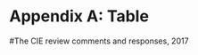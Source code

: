
# Appendix A: Table


\begin{table}[ht]
\centering
\caption{Time series of 1964-1976 catch (left) and ABC, TAC, and catch for EBS pollock, 1977-2017 in t. Source: compiled from NMFS Regional office web site and various NPFMC reports. Note that the 2017 value is based on catch reported to October 25th 2016 plus an added component due to bycatch of pollock in other fisheries.}
\label{tab:samples}
\begin{tabular}{crrrrr}
\hline
Year    &   Catch   &   Year    &   ABC &   TAC &   Catch \\
\hline
1964    &   174,792 &   1977    &   950,000 &   950,000 &   978,370 \\
1965    &   230,551 &   1978    &   950,000 &   950,000 &   979,431 \\
1966    &   261,678 &   1979    &   1,100,000   &   950,000 &   935,714 \\
1967    &   550,362 &   1980    &   1,300,000   &   1,000,000   &   958,280 \\
1968    &   702,181 &   1981    &   1,300,000   &   1,000,000   &   973,502 \\
1969    &   862,789 &   1982    &   1,300,000   &   1,000,000   &   955,964 \\
1970    &   1,256,565   &   1983    &   1,300,000   &   1,000,000   &   981,450 \\
1971    &   1,743,763   &   1984    &   1,300,000   &   1,200,000   &   1,092,055 \\
1972    &   1,874,534   &   1985    &   1,300,000   &   1,200,000   &   1,139,676 \\
1973    &   1,758,919   &   1986    &   1,300,000   &   1,200,000   &   1,141,993 \\
1974    &   1,588,390   &   1987    &   1,300,000   &   1,200,000   &   859,416 \\
1975    &   1,356,736   &   1988    &   1,500,000   &   1,300,000   &   1,228,721 \\
1976    &   1,177,822   &   1989    &   1,340,000   &   1,340,000   &   1,229,600 \\
    &       &   1990    &   1,450,000   &   1,280,000   &   1,455,193 \\
    &       &   1991    &   1,676,000   &   1,300,000   &   1,195,664 \\
    &       &   1992    &   1,490,000   &   1,300,000   &   1,390,299 \\
    &       &   1993    &   1,340,000   &   1,300,000   &   1,326,602 \\
    &       &   1994    &   1,330,000   &   1,330,000   &   1,329,352 \\
    &       &   1995    &   1,250,000   &   1,250,000   &   1,264,247 \\
    &       &   1996    &   1,190,000   &   1,190,000   &   1,192,781 \\
    &       &   1997    &   1,130,000   &   1,130,000   &   1,124,433 \\
    &       &   1998    &   1,110,000   &   1,110,000   &   1,019,082 \\
    &       &   1999    &   992,000 &   992,000 &   989,680 \\
    &       &   2000    &   1,139,000   &   1,139,000   &   1,132,710 \\
    &       &   2001    &   1,842,000   &   1,400,000   &   1,387,197 \\
    &       &   2002    &   2,110,000   &   1,485,000   &   1,480,776 \\
    &       &   2003    &   2,330,000   &   1,491,760   &   1,490,779 \\
    &       &   2004    &   2,560,000   &   1,492,000   &   1,480,552 \\
    &       &   2005    &   1,960,000   &   1,478,500   &   1,483,022 \\
    &       &   2006    &   1,930,000   &   1,485,000   &   1,488,031 \\
    &       &   2007    &   1,394,000   &   1,394,000   &   1,354,502 \\
    &       &   2008    &   1,000,000   &   1,000,000   &   990,629 \\
    &       &   2009    &   815,000 &   815,000 &   810,784 \\
    &       &   2010    &   813,000 &   813,000 &   810,215 \\
    &       &   2011    &   1,270,000   &   1,252,000   &   1,199,214 \\
    &       &   2012    &   1,220,000   &   1,200,000   &   1,205,283 \\
    &       &   2013    &   1,375,000   &   1,247,000   &   1,270,824 \\
    &       &   2014    &   1,369,000   &   1,267,000   &   1,297,846 \\
    &       &   2015    &   1,637,000   &   1,310,000   &   1,322,312 \\
    &       &   2016    &   2,090,000   &   1,340,000   &   1,348,979 \\
    &       &   2016    &   2,090,000   &   1,340,000   &   1,348,979 \\
           \multicolumn{3}{r}   1977-2016 average   &   1,401,300   &   1,202,032   &   1,182,379 \\
    \hline
\end{tabular}
\end{table}

\begin{table}[ht]
\centering
\caption{ Highlights of some management measures affecting the pollock fishery.       }
\label{tab:mgt}
\begin{tabular}{p{0.5in}p{5.5in}}
\hline
Year    &   Management  \\
\hline
1977    &   Preliminary BSAI FMP implemented with several closure areas \\
1982    &   FMP implement for the BSAI  \\
1982    &   Chinook salmon bycatch limits established for foreign trawlers  \\
1984    &   2 million t groundfish OY limit established \\
1984    &   Limits on Chinook salmon bycatch reduced    \\
1990    &   New observer program established along with data reporting  \\
1992    &   Pollock CDQ program commences   \\
1994    &   NMFS adopts minimum mesh size requirements for trawl codends    \\
1994    &   Voluntary retention of salmon for foodbank donations    \\
1994    &   NMFS publishes individual vessel bycatch rates on internet  \\
1995    &   Trawl closures areas and trigger limits established for chum and Chinook salmon \\
1998    &   Improved utilization and retention in effect (reduced discarded pollock)    \\
1998    &   American Fisheries Act (AFA) passed \\
1999    &   The AFA was implemented for catcher/processors  \\
1999    &   Additional critical habitat areas around sea lion haulouts in the GOA and Eastern Bering Sea are closed.    \\
2000    &   AFA implemented for remaining sectors (catcher vessel and motherships)  \\
2001    &   Pollock industry adopts voluntary rolling hotspot program for chum salmon   \\
2002    &   Pollock industry adopts voluntary rolling hotspot program for Chinook salmon    \\
2005    &   Rolling hotspot program adopted in regulations to exempt fleet from triggered time/area closures for Chinook and chum salmon    \\
2011    &   Amendment 91 enacted, Chinook salmon management under hard limits   \\
2015    &   Amendment 110 (BSAI) Salmon prohibited species catch management in the Bering Sea pollock fishery (additional measures that change limits depending on Chinook salmon run-strength indices) and includes additional provisions for reporting requirements (see https://alaskafisheries.noaa.gov/fisheries/chinook-salmon-bycatch-management for update and general information) \\
2016    &   Measures of amendment 110 go into effect for 2017 fishing season; Chinook salmon runs above the 3-run index value so bycatch limits stay the same   \\
\hline
\end{tabular}
\end{table}


\begin{table}[ht]
\centering
\caption{The lower bound (LB), upper bound (UB), initial value, prior, and estimation phase for each estimated model parameter.} 
\label{tab:samples}
\begin{tabular}{crrrrrrr}
\hline
\multicolumn{8}{c}{ Length Frequency samples } \\
\hline
        & \multicolumn{2}{c}{ A Season } &\multicolumn{2}{c}{B Season SE } &\multicolumn{2}{c}{B Season NW} &   \\
Year    &   Males   &   Females &   Males   &   Females &   Males   &   Females &   Total   \\
\hline
1977    &   26,411  &   25,923  &   4,301   &   4,511   &   29,075  &   31,219  &   121,440 \\
1978    &   25,110  &   31,653  &   9,829   &   9,524   &   46,349  &   46,072  &   168,537 \\
1979    &   59,782  &   62,512  &   3,461   &   3,113   &   62,298  &   61,402  &   252,568 \\
1980    &   42,726  &   42,577  &   3,380   &   3,464   &   47,030  &   49,037  &   188,214 \\
1981    &   64,718  &   57,936  &   2,401   &   2,147   &   53,161  &   53,570  &   233,933 \\
1982    &   74,172  &   70,073  &   16,265  &   14,885  &   181,606 &   163,272 &   520,273 \\
1983    &   94,118  &   90,778  &   16,604  &   16,826  &   193,031 &   174,589 &   585,946 \\
1984    &   158,329 &   161,876 &   106,654 &   105,234 &   243,877 &   217,362 &   993,332 \\
1985    &   119,384 &   109,230 &   96,684  &   97,841  &   284,850 &   256,091 &   964,080 \\
1986    &   186,505 &   189,497 &   135,444 &   123,413 &   164,546 &   131,322 &   930,727 \\
1987    &   373,163 &   399,072 &   14,170  &   21,162  &   24,038  &   22,117  &   853,722 \\
1991    &   160,491 &   148,236 &   166,117 &   150,261 &   141,085 &   139,852 &   906,042 \\
1992    &   158,405 &   153,866 &   163,045 &   164,227 &   101,036 &   102,667 &   843,244 \\
1993    &   143,296 &   133,711 &   148,299 &   140,402 &   27,262  &   28,522  &   621,490 \\
1994    &   139,332 &   147,204 &   159,341 &   153,526 &   28,015  &   27,953  &   655,370 \\
1995    &   131,287 &   128,389 &   179,312 &   154,520 &   16,170  &   16,356  &   626,032 \\
1996    &   149,111 &   140,981 &   200,482 &   156,804 &   18,165  &   18,348  &   683,890 \\
1997    &   124,953 &   104,115 &   116,448 &   107,630 &   60,192  &   53,191  &   566,527 \\
1998    &   136,605 &   110,620 &   208,659 &   178,012 &   32,819  &   40,307  &   707,019 \\
1999    &   36,258  &   32,630  &   38,840  &   35,695  &   16,282  &   18,339  &   178,044 \\
2000    &   64,575  &   58,162  &   63,832  &   41,120  &   40,868  &   39,134  &   307,689 \\
2001    &   79,333  &   75,633  &   54,119  &   51,268  &   44,295  &   45,836  &   350,483 \\
2002    &   71,776  &   69,743  &   65,432  &   64,373  &   37,701  &   39,322  &   348,347 \\
2003    &   74,995  &   77,612  &   49,469  &   53,053  &   51,799  &   53,463  &   360,390 \\
2004    &   75,426  &   76,018  &   63,204  &   62,005  &   47,289  &   44,246  &   368,188 \\
2005    &   76,627  &   69,543  &   43,205  &   33,886  &   68,878  &   63,088  &   355,225 \\
2006    &   72,353  &   63,108  &   28,799  &   22,363  &   75,180  &   65,209  &   327,010 \\
2007    &   62,827  &   60,522  &   32,945  &   25,518  &   75,128  &   69,116  &   326,054 \\
2008    &   46,125  &   51,027  &   20,493  &   23,503  &   61,149  &   64,598  &   266,894 \\
2009    &   46,051  &   44,080  &   19,877  &   18,579  &   50,451  &   53,344  &   232,379 \\
2010    &   39,495  &   41,054  &   19,194  &   20,591  &   40,449  &   41,323  &   202,106 \\
2011    &   58,822  &   62,617  &   60,254  &   65,057  &   51,137  &   48,084  &   345,971 \\
2012    &   53,641  &   57,966  &   45,044  &   46,940  &   50,167  &   53,224  &   306,982 \\
2013    &   52,303  &   62,336  &   37,434  &   44,709  &   49,484  &   49,903  &   296,168 \\
2014    &   55,954  &   58,097  &   46,568  &   51,950  &   46,643  &   46,202  &   305,414 \\
2015    &   55,646  &   56,507  &   45,074  &   41,218  &   46,237  &   43,084  &   287,766 \\
\end{tabular}
\end{table}

\clearpage
\begin{table}[ht]
\centering
\caption{test} 
\begin{tabular}{lrrrrrrrrrr}
  \hline
Year & 1 & 2 & 3 & 4 & 5 & 6 & 7 & 8 & 9 & 10 \\ 
  \hline
1991 & 0.065 & 0.144 & 0.286 & 0.476 & 0.604 & 0.728 & 0.839 & 0.873 & 1.014 & 1.127 \\ 
  1992 & 0.082 & 0.181 & 0.394 & 0.462 & 0.647 & 0.701 & 0.812 & 0.982 & 1.031 & 1.210 \\ 
  1993 & 0.080 & 0.311 & 0.497 & 0.610 & 0.650 & 0.754 & 0.904 & 1.039 & 1.211 & 1.232 \\ 
  1994 & 0.034 & 0.251 & 0.405 & 0.651 & 0.728 & 0.747 & 0.707 & 1.057 & 1.395 & 1.347 \\ 
  1995 & 0.000 & 0.140 & 0.377 & 0.498 & 0.735 & 0.840 & 0.856 & 0.986 & 1.220 & 1.315 \\ 
  1996 & 0.000 & 0.272 & 0.323 & 0.427 & 0.679 & 0.794 & 0.949 & 0.953 & 1.020 & 1.096 \\ 
  1997 & 0.036 & 0.192 & 0.315 & 0.471 & 0.559 & 0.747 & 0.893 & 1.072 & 1.091 & 1.243 \\ 
  1998 & 0.020 & 0.186 & 0.368 & 0.589 & 0.627 & 0.621 & 0.775 & 1.029 & 1.169 & 1.253 \\ 
  1999 & 0.043 & 0.195 & 0.405 & 0.507 & 0.643 & 0.701 & 0.728 & 0.891 & 1.037 & 1.250 \\ 
  2000 & 0.000 & 0.220 & 0.353 & 0.526 & 0.629 & 0.731 & 0.782 & 0.806 & 0.966 & 1.007 \\ 
  2001 & 0.000 & 0.275 & 0.327 & 0.503 & 0.669 & 0.788 & 0.958 & 0.987 & 1.063 & 1.115 \\ 
  2002 & 0.086 & 0.237 & 0.386 & 0.509 & 0.666 & 0.795 & 0.910 & 1.029 & 1.104 & 1.095 \\ 
  2003 & 0.000 & 0.301 & 0.489 & 0.547 & 0.649 & 0.767 & 0.862 & 0.953 & 1.081 & 1.200 \\ 
  2004 & 0.000 & 0.086 & 0.409 & 0.583 & 0.640 & 0.758 & 0.889 & 0.924 & 1.035 & 1.162 \\ 
  2005 & 0.000 & 0.269 & 0.346 & 0.508 & 0.642 & 0.741 & 0.882 & 0.954 & 1.062 & 1.096 \\ 
  2006 & 0.000 & 0.184 & 0.305 & 0.447 & 0.606 & 0.755 & 0.853 & 0.952 & 1.065 & 1.114 \\ 
  2007 & 0.053 & 0.169 & 0.346 & 0.506 & 0.641 & 0.781 & 0.962 & 1.098 & 1.182 & 1.275 \\ 
  2008 & 0.000 & 0.173 & 0.330 & 0.520 & 0.652 & 0.774 & 0.903 & 1.049 & 1.119 & 1.282 \\ 
  2009 & 0.000 & 0.122 & 0.340 & 0.526 & 0.704 & 0.879 & 1.002 & 1.125 & 1.399 & 1.490 \\ 
  2010 & 0.050 & 0.175 & 0.383 & 0.489 & 0.664 & 0.915 & 1.119 & 1.261 & 1.371 & 1.587 \\ 
  2011 & 0.028 & 0.203 & 0.290 & 0.509 & 0.665 & 0.808 & 0.976 & 1.225 & 1.346 & 1.518 \\ 
  2012 & 0.000 & 0.141 & 0.270 & 0.410 & 0.643 & 0.824 & 0.974 & 1.172 & 1.306 & 1.519 \\ 
  2013 & 0.111 & 0.130 & 0.289 & 0.442 & 0.564 & 0.782 & 1.131 & 1.284 & 1.426 & 1.692 \\ 
  2014 & 0.000 & 0.213 & 0.316 & 0.455 & 0.617 & 0.751 & 0.894 & 1.154 & 1.310 & 1.370 \\ 
  2015 & 0.000 & 0.176 & 0.403 & 0.463 & 0.571 & 0.690 & 0.786 & 0.887 & 1.145 & 1.201 \\ 
  2016 & 0.000 & 0.168 & 0.407 & 0.531 & 0.557 & 0.648 & 0.732 & 0.801 & 0.943 & 1.047 \\ 
   \hline
\end{tabular}
\end{table}


\clearpage
\begin{table}[ht]
\centering
\caption{ Biomass (age 1+) of Eastern Bering Sea pollock as estimated by surveys 1979‑2016 (millions of metric tons). Note that the bottom-trawl survey data only represent biomass from the survey strata (1-6) areas in 1982-1984, and 1986. For all other years the estimates include strata 8-9. Also, the 1979 - 1981 bottom trawl survey data were omitted from the model since the survey gear differed. }
\label{tab:surveybiom}
\begin{tabular}{crrrrr}
\hline
    &   Bottom trawl    &   AT  &   AT \%     &       &   Near bottom \\
Year    &   Survey  &   Survey  &   age 3+  &   Total[1]    &   biomass \\
\hline
1979    &       &   7.458   &   22\% &       &       \\
1980    &       &       &       &       &       \\
1981    &       &       &       &       &       \\
1982    &   2.856   &   4.901   &   95\% &   7.757   &   37\% \\
1983    &   6.258   &       &       &       &       \\
1984    &   4.894   &       &       &       &       \\
1985    &   5.955   &   4.799   &   97\% &   10.754  &   55\% \\
1986    &   4.897   &       &       &       &       \\
1987    &   5.498   &       &       &       &       \\
1988    &   7.289   &   4.675   &   97\% &   11.964  &   61\% \\
1989    &   6.55    &       &       &       &       \\
1990    &   7.316   &       &       &       &       \\
1991    &   5.13    &   1.454   &   46\% &   6.584   &   78\% \\
1992    &   4.583   &       &       &       &       \\
1993    &   5.631   &       &       &       &       \\
1994    &   5.027   &   2.886   &   85\% &   7.913   &   64\% \\
1995    &   5.478   &       &       &       &       \\
1996    &   3.415   &   2.311   &   97\% &   5.726   &   60\% \\
1997    &   3.8 &   2.591   &   70\% &   6.391   &   59\% \\
1998    &   2.781   &       &       &       &       \\
1999    &   3.798   &   3.285   &   95\% &   7.083   &   54\% \\
2000    &   5.281   &   3.049   &   95\% &   8.330   &   63\% \\
2001    &   4.197   &       &       &       &       \\
2002    &   5.033   &   3.622   &   82\% &   8.655   &   58\% \\
2003    &   8.392   &       &       &       &       \\
2004    &   3.863   &   3.307   &   99\% &   7.170   &   54\% \\
2005    &   5.321   &       &       &       &       \\
2006    &   3.045   &   1.560   &   98\% &   4.605   &   66\% \\
2007    &   4.338   &   1.769   &   89\% &   6.107   &   71\% \\
2008    &   3.023   &   0.997   &   76\% &   4.020   &   75\% \\
2009    &   2.282   &   0.924   &   78\% &   3.206   &   71\% \\
2010    &   3.738   &   2.323   &   65\% &   6.061   &   62\% \\
2011    &   3.112   &       &       &       &       \\
2012    &   3.487   &   1.843   &   71\% &   5.330   &   65\% \\
2013    &   4.575   &       &       &       &       \\
2014    &   7.43    &   3.439   &   65\% &   10.869  &   68\% \\
2015    &   6.39    &       &       &       &       \\
2016    &   4.91    &   4.063   &   97\% &   8.973   &   55\% \\
\hline
Average &   4.843   &   2.763   &   85\% &   7.140   &   62\% \\
\hline
\end{tabular}
\end{table}

\clearpage

#The CIE review comments and responses, 2017

\begin{table}[ht]
\centering
\caption{ Summary of 2016 CIE reviewer comments and responses to date }
\footnotesize
\label{tab:CIE_review}
\begin{tabular}{p{4.0in}p{2.5in}}
\hline
$\normalsize \textbf{Issue}$   &  $\normalsize \textbf{Response}$ \\
\hline
Natural mortality is assumed known exactly despite being quite uncertain.   &   Prior has been applied, examined in retrospective runs. \\
The stock recruitment relationship is very uncertain and although it is estimated it is done so with an artificial and very constraining prior. &   2016 greater evaluation of unconstrained prior used \\
Uncertain future fishery selectivity is not properly modelled. A well-estimated average is used, whereas a random choice of previous estimated selectivities could be modelled. &   Untrue, miscommunication. Evaluations of historical selectivities for projections has been done \\
The pdf of FMSY is not well determined as FMSY depends strongly on the stock recruitment relationship, fishery selectivity, and natural mortality   &   PDF is well determined, within alternative structural models uncertainty \\
Technically correct Bayesian model be developed with a view to replacing the existing model.    &   Posterior distributions added across several models created \\
Ultimately, a multi-species trophic interaction model may be used for stock assessment, but this should wait until an improved single-species stock assessment model is fully implemented. At that stage, the trophic interaction model and the single-species model could be tested (using an operating model) to see which is likely to provide better stock assessment estimates.    &    \\
Ageing: perhaps 1 in 10 of surface-read otoliths should be broken and burnt to confirm that the same reading is obtained.   &   TBD \\
Investigate the trawl survey time series to see if vessel effects can be estimated (using a multiple regression with other explanatory variables, e.g., year, stratum, time-of-day, “weather conditions”).  &   TBD \\
The 3 m cutoff for the acoustic survey should be dispensed with and pollock biomass should be estimated over most of the water column.  &   Done \\
An analysis of mark types should be undertaken to better understand the length/age composition of pollock marks (which could perhaps lead to a better survey design).   &   Research at MACE on multi-frequency approach to help w/ species classification \\
More in situ target strength data should be collected for pollock to better define the length-target strength relationship. &   Research at MACE ongoing \\
It may not be appropriate to include the AVO index in the base model but it should certainly be included in a sensitivity.  &   Done \\
It is probably better to fit to total biomass rather than total numbers for the trawl survey.   &   Done \\
For ages 2 years and older, it is better to fit to total biomass rather than total numbers for the acoustic survey. &   Done \\
Annual mean weight-at-age: the shrinkage of fish should not be allowed to occur, and this may be best achieved by modelling increments in mean fish weight rather than the mean weights.    &   Done \\
Tighten the random walk and the parameterization on the fishery selectivities and then apply the data weighting methods of Francis (2011).  &   2017 \\
Incorporate the uncertainty associated with unknown future selectivities into the pdfs of quantities of interest (e.g., FMSY).  &   Done, revisited 2017 \\
There is clearly some uncertainty associated with M and this needs to be propagated through into the pdf of FMSY and other quantities of interest (i.e., estimate M).   &   2017 \\
The uncertainty associated with the stock-recruitment relationship needs to be propagated through into the pdf of FMSY and other quantities of interest (i.e., estimate h with a justifiable prior).    &   2016 \\
Perform a detailed historical analysis of the length/age composition of the catch in relationship to possible explanatory variables to enable the fishery to be split fisheries into multiple components for the purposes of stock assessment. The minimum split will be into A and B seasons with a processor and catcher fleet to mimic the reality of the fishery.   &   Future \\
The information that is known about the survey qs should be included in the stock assessment model through informed priors. &   Implemented via Kotwicki et al. \\
The objective function, for a Bayesian stock assessment, can and should be derived purely from likelihood components (generated by statistical assumptions with regard to data), prior distributions, and an occasional penalty function (if absolutely necessary). &    \\
Incorporation of cannibalism explicitly in the modelling and in the forecasting. Disentangling cannibalism from environmental and climate effects on recruitment hold the most potential for improving knowledge of the stock and the ecosystem functioning &   CEATTLE 2016 \\
\hline
\end{tabular}
\end{table}
